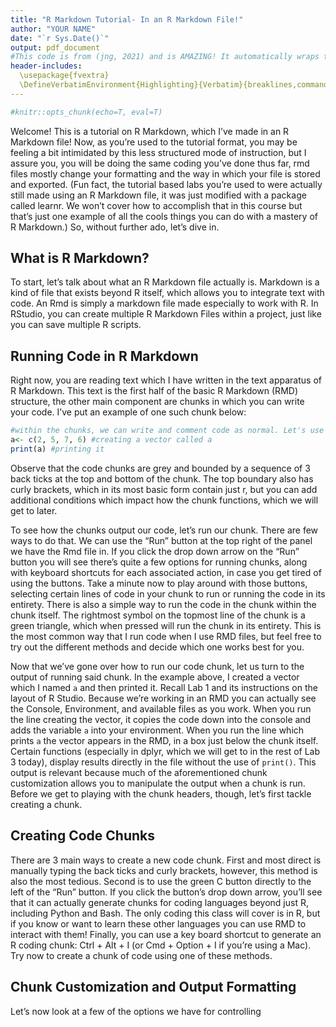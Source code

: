 ```yaml
---
title: "R Markdown Tutorial- In an R Markdown File!"
author: "YOUR NAME"
date: "`r Sys.Date()`"
output: pdf_document
#This code is from (jng, 2021) and is AMAZING! It automatically wraps the text to fit the page
header-includes:
  \usepackage{fvextra}
  \DefineVerbatimEnvironment{Highlighting}{Verbatim}{breaklines,commandchars=\\\{\}}
---
```


```r
#knitr::opts_chunk(echo=T, eval=T)

```
 
Welcome! This is a tutorial on R Markdown, which I've made in an R Markdown file! Now, as you're used to the tutorial format, you may be feeling a bit intimidated by this less structured mode of instruction, but I assure you, you will be doing the same coding you've done thus far, rmd files mostly change your formatting and the way in which your file is stored and exported. (Fun fact, the tutorial based labs you're used to were actually still made using an R Markdown file, it was just modified with a package called learnr. We won't cover how to accomplish that in this course but that's just one example of all the cools things you can do with a mastery of R Markdown.) So, without further ado, let's dive in.
 
## What is R Markdown?

To start, let's talk about what an R Markdown file actually is. Markdown is a kind of file that exists beyond R itself, which allows you to integrate text with code. An Rmd is simply a markdown file made especially to work with R. In RStudio, you can create multiple R Markdown Files within a project, just like you can save multiple R scripts.

## Running Code in R Markdown

Right now, you are reading text which I have written in the text apparatus of R Markdown. This text is the first half of the basic R Markdown (RMD) structure, the other main component are chunks in which you can write your code. I've put an example of one such chunk below:

```r
#within the chunks, we can write and comment code as normal. Let's use a very simple example to demonstrate how running code in the chunks works
a<- c(2, 5, 7, 6) #creating a vector called a
print(a) #printing it
```

Observe that the code chunks are grey and bounded by a sequence of 3 back ticks at the top and bottom of the chunk. The top boundary also has curly brackets, which in its most basic form contain just r, but you can add additional conditions which impact how the chunk functions, which we will get to later. 

To see how the chunks output our code, let's run our chunk. There are few ways to do that. We can use the "Run" button at the top right of the panel we have the Rmd file in. If you click the drop down arrow on the "Run" button you will see there's quite a few options for running chunks, along with keyboard shortcuts for each associated action, in case you get tired of using the buttons. Take a minute now to play around with those buttons, selecting certain lines of code in your chunk to run or running the code in its entirety. There is also a simple way to run the code in the chunk within the chunk itself. The rightmost symbol on the topmost line of the chunk is a green triangle, which when pressed will run the chunk in its entirety. This is the most common way that I run code when I use RMD files, but feel free to try out the different methods and decide which one works best for you. 
  
Now that we've gone over how to run our code chunk, let us turn to the output of running said chunk. In the example above, I created a vector which I named `a` and then printed it. Recall Lab 1 and its instructions on the layout of R Studio. Because we're working in an RMD you can actually see the Console, Environment, and available files as you work. When you run the line creating the vector, it copies the code down into the console and adds the variable `a` into your environment. When you run the line which prints `a` the vector appears in the RMD, in a box just below the chunk itself. Certain functions (especially in dplyr, which we will get to in the rest of Lab 3 today), display results directly in the file without the use of `print()`. This output is relevant because much of the aforementioned chunk customization allows you to manipulate the output when a chunk is run. Before we get to playing with the chunk headers, though, let's first tackle creating a chunk.

## Creating Code Chunks

There are 3 main ways to create a new code chunk. First and most direct is manually typing the back ticks and curly brackets, however, this method is also the most tedious. Second is to use the green C button directly to the left of the "Run" button. If you click the button's drop down arrow, you'll see that it can actually generate chunks for coding languages beyond just R, including Python and Bash. The only coding this class will cover is in R, but if you know or want to learn these other languages you can use RMD to interact with them! Finally, you can use a key board shortcut to generate an R coding chunk: Ctrl + Alt + I (or Cmd + Option + I if you're using a Mac). Try now to create a chunk of code using one of these methods.



## Chunk Customization and  Output Formatting

Let's now look at a few of the options we have for controlling 




